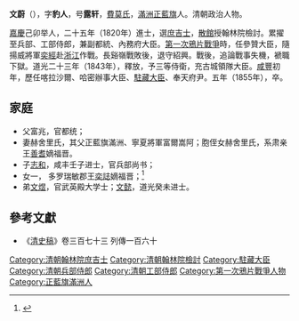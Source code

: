 {{otheruses|other=香港女歌手|莫文蔚}}

'''文蔚'''（{{bd|?||1855年||Wen}}），字'''豹人'''，号'''露轩'''，[[費莫氏|費莫氏]]，[[滿洲正藍旗|滿洲正藍旗]]人。清朝政治人物。

[[嘉慶|嘉慶]]己卯举人，二十五年（1820年）進士，選[[庶吉士|庶吉士]]，[[散館|散館]]授翰林院檢討。累擢至兵部、工部侍郎，兼副都統、內務府大臣。[[第一次鴉片戰爭|第一次鴉片戰爭]]時，任參贊大臣，隨揚威將軍[[奕經|奕經]]赴[[浙江|浙江]]作戰。長谿嶺戰敗後，退守紹興。戰後，追論戰事失機，褫職下獄。道光二十三年（1843年），釋放，予三等侍衛，充古城領隊大臣。[[咸豐|咸豐]]初年，歷任喀拉沙爾、哈密辦事大臣、[[駐藏大臣|駐藏大臣]]、奉天府尹。五年（1855年），卒。

== 家庭 ==
* 父富兆，官都统；
*妻赫舍里氏，其父正藍旗滿洲、寧夏將軍富爾嵩阿；胞侄女赫舍里氏，系肃亲王[[善耆|善耆]]嫡福晋。
* 子[[志和|志和]]，咸丰壬子进士，官兵部尚书；
* 女一， 多罗瑞敏郡王[[奕誌|奕誌]]嫡福晋；<ref>{{Cite book|title=《愛新覺羅宗譜》第一冊甲一第80頁|last=|first=|publisher=|year=|isbn=|location=|pages=}}</ref>
* 弟[[文煜|文煜]]，官武英殿大学士；[[文懿|文懿]]，道光癸未进士。

==參考文獻==
*《[[清史稿|清史稿]]》卷三百七十三 列傳一百六十 


{{嘉慶二十五年庚辰科殿試金榜}}
{{DEFAULTSORT:Wen文}}
[[Category:清朝翰林院庶吉士|Category:清朝翰林院庶吉士]]
[[Category:清朝翰林院檢討|Category:清朝翰林院檢討]]
[[Category:駐藏大臣|Category:駐藏大臣]]
[[Category:清朝兵部侍郎|Category:清朝兵部侍郎]]
[[Category:清朝工部侍郎|Category:清朝工部侍郎]]
[[Category:第一次鴉片戰爭人物|Category:第一次鴉片戰爭人物]]
[[Category:正藍旗滿洲人|Category:正藍旗滿洲人]]